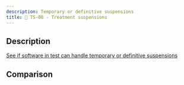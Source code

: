 ```yaml
---
description: Temporary or definitive suspensions
title: 🚫 TS-08 - Treatment suspensions
---
```



## Description

[See if software in test can handle temporary or definitive suspensions](../../tests/ms/read/ts-08)

## Comparison

<SideBySideTreeCompare jsonData={jsonData} xmlData={xmlData} />
